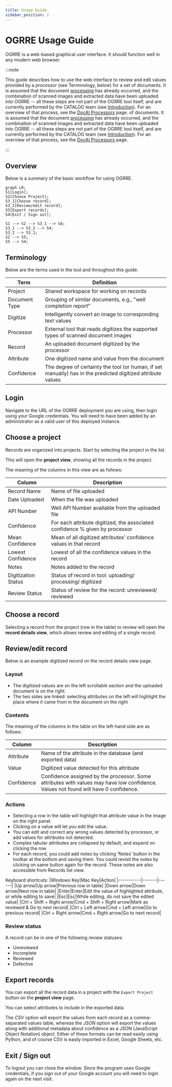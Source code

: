 ```yaml
---
title: Usage Guide
sidebar_position: 2
---
```



# OGRRE Usage Guide

OGRRE is a web-based graphical user interface.
It should function well in any modern web browser.

:::note

This guide describes how to use the web interface to review and edit
values provided by a *processor* (see Terminology, below) for a set
of documents. It is assumed that the document [processing](docai) has 
already occurred, and the combination of scanned images and extracted
data have been uploaded into OGRRE -- all these steps are not
part of the OGRRE tool itself, and are currently performed by the
CATALOG team (see [Introduction](intro.md)). For an overview of that
process, see the [DocAI Processors](docai) page.
of documents. It is assumed that the document [processing](docai) has 
already occurred, and the combination of scanned images and extracted
data have been uploaded into OGRRE -- all these steps are not
part of the OGRRE tool itself, and are currently performed by the
CATALOG team (see [Introduction](intro.md)). For an overview of that
process, see the [DocAI Processors](docai) page.

:::

## Overview

Below is a summary of the basic workflow for using OGRRE.

```mermaid
graph LR;
S1[Login];
S2[Choose Project];
S3_1[Choose record];
S3_2[Review/edit record];
S5[Export records];
S4[Exit / Sign out];

S1 --> S2 --> S3_1 --> S4;
S3_1 --> S3_2 --> S4;
S3_2 --> S3_1;
S2 --> S5;
S5 --> S4;
```

## Terminology

Below are the terms used in the tool and throughout this guide.

|Term|Definition|
|----|----------|
|Project|Shared workspace for working on records|
|Document Type|Grouping of similar documents, e.g., "well completion report"|
|Digitize|Intelligently convert an image to corresponding text values|
|Processor|External tool that reads digitizes the supported types of scanned document images |
|Record|An uploaded document digitized by the processor|
|Attribute|One digitized name and value from the document|
|Confidence|The degree of certainty the tool (or human, if set manually) has in the predicted digitized attribute values|

## Login

Navigate to the URL of the OGRRE deployment you are using, then
login using your Google credentials.
You will need to have been added by an administrator as a valid user of this deployed instance.

## Choose a project

Records are organized into projects.
Start by selecting the project in the list.

<ProjectListImg />


This will open the **project view**, showing all the records in the project.

<ProjectViewImg />

The meaning of the columns in this view are as follows:

|Column|Description|
|------|-----------|
|Record Name|Name of file uploaded|
|Date Uploaded|When the file was uploaded|
|API Number|Well API Number available from the uploaded file|
|Confidence|For each attribute digitized, the associated confidence % given by processor|
|Mean Confidence|Mean of all digitized attributes’ confidence values in that record|
|Lowest Confidence|Lowest of all the confidence values in the record|
|Notes|Notes added to the record|
|Digitization Status|Status of record in tool: uploading/ processing/ digitized|
|Review Status|Status of review for the record: unreviewed/ reviewed|

## Choose a record

Selecting a record from the project (row in the table) to review will open the **record details view**,
which allows review and editing of a single record.

## Review/edit record

Below is an example digitized record on the record details view page.

<ProjectReviewImg />

### Layout

  - The digitized values are on the left scrollable section and the uploaded document is on the right.
  - The two sides are linked: selecting attributes on the left will highlight the place where it came from in the document on the right

### Contents

The meaning of the columns in the table on the left-hand side are as follows:

|Column|Description|
|------|-----------|
|Attribute|Name of the attribute in the database (and exported data)|
|Value|Digitized value detected for this attribute|
|Confidence|Confidence assigned by the processor. Some attributes with values may have low confidence. Values not found will have 0 confidence.|

### Actions

* Selecting a row in the table will highlight that attribute value in the image on the right panel.
* Clicking on a value will let you edit the value.
* You can edit and correct any wrong values detected by processor, or add values for attributes not detected.
* Complex tabular attributes are collapsed by default, and expand on clicking the row
* For each record, you could add notes by clicking ‘Notes’ button in the toolbar at the bottom and saving them. You could revisit the notes by clicking on same button again for the record. These notes are also accessible from Records list view.

Keyboard shortcuts:
|Windows Key|Mac Key|Action|
|-----------|-------|------|
|Up arrow|Up arrow|Previous row in table|
|Down arrow|Down arrow|Next row in table|
|Enter|Enter|Edit the value of highlighted attribute, or while editing to save|
|Esc|Esc|While editing, do not save the edited value|
|Ctrl + Shift + Right arrow|Cmd + Shift + Right arrow|Mark as reviewed & Go to next record|
|Ctrl + Left arrow|Cmd + Left arrow|Go to previous record|
|Ctrl + Right arrow|Cmd + Right arrow|Go to next record|

### Review status

A record can be in one of the following review statuses:

* Unreviewed
* Incomplete
* Reviewed
* Defective

## Export records

You can export all the record data in a project with the `Export Project` button
on the **project view** page.

<ProjectExportImg />

You can select attributes to include in the exported data.

The *CSV* option will export the values from each record as a comma-separated values table, whereas
the *JSON* option will export the values along with additional metadata about confidence
as a JSON (JavaScript Object Notation) object. Either of these formats can be read easily
using Python, and of course CSV is easily imported in Excel, Google Sheets, etc.

## Exit / Sign out

To logout you can close the window. Since the program uses Google credentials, if you 
sign out of your Google account you will need to login again on the next visit.
